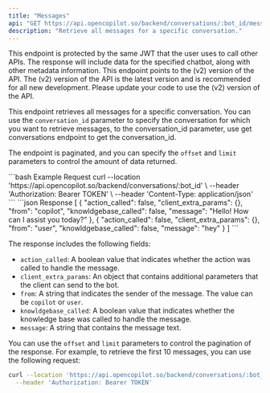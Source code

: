 ---
title: "Messages"
api: "GET https://api.opencopilot.so/backend/conversations/:bot_id/messages/:conversation_id"
description: "Retrieve all messages for a specific conversation."
---

<Warning>
This endpoint is protected by the same JWT that the user uses to call other APIs. The response will include data for the specified chatbot, along with other metadata information.
</Warning>

<Warning>
This endpoint points to the (v2) version of the API. The (v2) version of the API is the latest version and is recommended for all new development. Please update your code to use the (v2) version of the API.
</Warning>


This endpoint retrieves all messages for a specific conversation. You can use the `conversation_id` parameter to specify the conversation for which you want to retrieve messages, to the conversation_id parameter, use get conversations endpoint to get the conversation_id.

The endpoint is paginated, and you can specify the `offset` and `limit` parameters to control the amount of data returned.

<RequestExample>
```bash Example Request
curl --location 'https://api.opencopilot.so/backend/conversations/:bot_id' \
  --header 'Authorization: Bearer TOKEN' \ 
  --header 'Content-Type: application/json' 
```
</RequestExample>

<ResponseExample>
```json Response
[
    {
        "action_called": false,
        "client_extra_params": {},
        "from": "copilot",
        "knowldgebase_called": false,
        "message": "Hello! How can I assist you today?"
    },
    {
        "action_called": false,
        "client_extra_params": {},
        "from": "user",
        "knowldgebase_called": false,
        "message": "hey"
    }
]
```
</ResponseExample>

The response includes the following fields:

- `action_called`: A boolean value that indicates whether the action was called to handle the message.
- `client_extra_params`: An object that contains additional parameters that the client can send to the bot.
- `from`: A string that indicates the sender of the message. The value can be `copilot` or `user`.
- `knowldgebase_called`: A boolean value that indicates whether the knowledge base was called to handle the message.
- `message`: A string that contains the message text.



You can use the `offset` and `limit` parameters to control the pagination of the response. For example, to retrieve the first 10 messages, you can use the following request:

```bash Example Request
curl --location 'https://api.opencopilot.so/backend/conversations/:bot_id/messages/:conversation_id?offset=0&limit=10' \
  --header 'Authorization: Bearer TOKEN'
```